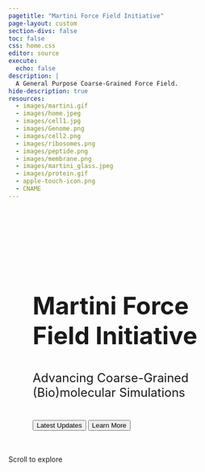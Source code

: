 ```yaml
---
pagetitle: "Martini Force Field Initiative"
page-layout: custom
section-divs: false
toc: false
css: home.css
editor: source
execute:
  echo: false
description: | 
  A General Purpose Coarse-Grained Force Field.
hide-description: true
resources: 
  - images/martini.gif
  - images/home.jpeg
  - images/cell1.jpg
  - images/Genome.png
  - images/cell2.png
  - images/ribosomes.png
  - images/peptide.png
  - images/membrane.png
  - images/martini_glass.jpeg
  - images/protein.gif
  - apple-touch-icon.png
  - CNAME
---
```


```{=HTML}
<head>
  <style>
    :root {
      --primary-color: #4B2E4C; /* Muted, deep eggplant */
      --secondary-color: #A89CB0; /* Muted lavender/gray accent */
      --accent-color: #7A5C85; /* Muted eggplant accent */
      --text-color: #232129; /* Neutral, dark gray for high contrast */
      --light-bg: #f8f9fa;
      --white: #fff;
      --gradient-1: linear-gradient(135deg, #7A5C85, #4B2E4C);
      --gradient-2: linear-gradient(135deg, #4B2E4C, #A89CB0);
      --shadow-sm: 0 2px 4px rgba(0,0,0,0.1);
      --shadow-md: 0 4px 6px rgba(0,0,0,0.1);
      --shadow-lg: 0 10px 15px rgba(0,0,0,0.1);
      --card-height: calc(80vh - 8rem);
      --card-min-height: 420px;
      --card-max-height: 800px;
    }

    /* Base hero section override - removed banner so adjust height calculation */
    .hero {
      height: calc(100vh - 56px) !important;
      min-height: calc(100vh - 56px) !important;
    }

    /* Enhanced Height-Based Media Queries for Display Size Optimization */
    
    /* Very small height devices (landscape phones, small tablets in landscape) */
    @media (max-height: 500px) {
      .hero {
        height: calc(100vh - 56px) !important;
        min-height: 350px !important;
        padding: 0.5rem !important;
      }
      
      .hero-content {
        padding: 1rem !important;
        margin-top: 1rem !important;
        backdrop-filter: blur(5px) !important;
      }
      
      .hero-title {
        font-size: clamp(1.8rem, 4vw, 2.5rem) !important;
        margin-bottom: 0.8rem !important;
      }
      
      .hero-subtitle {
        font-size: clamp(0.9rem, 2vw, 1.1rem) !important;
        margin-bottom: 1rem !important;
      }
      
      .hero-buttons {
        gap: 0.5rem !important;
      }
      
      .btn {
        padding: 0.5rem 1.2rem !important;
        font-size: 0.9rem !important;
      }
      
      .hero-scroll-indicator {
        display: none !important;
      }
      
      .news-section, .about-section, .showcase-section {
        padding: 1rem 0.5rem !important;
      }
      
      .section-title {
        font-size: clamp(1.4rem, 3.5vw, 1.8rem) !important;
        padding-bottom: 1rem !important;
      }
      
      .about-content {
        padding: 1rem !important;
        gap: 1.5rem !important;
      }
      
      .showcase-slider {
        height: 300px !important;
      }
    }

    /* Small height devices (small laptops, tablets in portrait) */
    @media (min-height: 501px) and (max-height: 700px) {
      .hero {
        height: calc(100vh - 56px);
        min-height: 450px;
      }
      
      .hero-content {
        margin-top: 2rem;
        padding: 1.5rem;
      }
      
      .about-section {
        padding: 1.5rem !important;
      }
      
      .about-content {
        padding: 1.5rem !important;
      }
      
      .showcase-section {
        padding: 1rem !important;
      }
      
      .showcase-slider {
        height: clamp(400px, 45vh, 550px) !important;
      }
      
      .news-section {
        padding: 1.5rem !important;
      }
    }

    /* Medium height devices (standard laptops, large tablets) */
    @media (min-height: 701px) and (max-height: 1000px) {
      .hero {
        height: calc(100vh - 56px);
        min-height: 550px;
      }
      
      .hero-content {
        margin-top: 3rem;
        padding: 2rem;
      }
      
      .news-section {
        padding: 2rem 1.5rem;
      }
      
      .about-section {
        padding: 3rem 2rem;
      }
      
      .about-content {
        padding: 2rem;
      }
      
      .showcase-section {
        padding: 2rem;
      }
      
      .showcase-slider {
        height: clamp(500px, 50vh, 650px);
      }
    }

    /* Large height devices (large monitors, high-resolution displays) */
    @media (min-height: 1001px) {
      .hero {
        height: calc(100vh - 56px);
        min-height: 700px;
      }
      
      .hero-content {
        margin-top: 4rem;
        padding: 3rem;
      }
      
      .hero-title {
        font-size: clamp(3rem, 5vw, 4.5rem);
        margin-bottom: 2.5rem;
      }
      
      .hero-subtitle {
        font-size: clamp(1.4rem, 2.5vw, 1.8rem);
        margin-bottom: 2.5rem;
      }
      
      .news-section {
        padding: 4rem 2rem;
      }
      
      .about-section {
        padding: 5rem 2rem;
      }
      
      .about-content {
        padding: 3rem;
        gap: 4rem;
      }
      
      .showcase-section {
        padding: 4rem 2rem;
      }
      
      .showcase-slider {
        height: clamp(600px, 55vh, 800px);
      }
      
      .section-title {
        font-size: clamp(2.5rem, 3vw, 3rem);
      }
      
      .about-title {
        font-size: clamp(2.2rem, 2.5vw, 2.8rem);
      }
    }

  </style>
</head>

<!-- Hero Section -->
<section class="hero">
  <div class="hero-content animate-in">
    <h1 class="hero-title">Martini Force Field Initiative</h1>
    <p class="hero-subtitle">Advancing Coarse-Grained (Bio)molecular Simulations</p>
    <div class="hero-buttons">
      <button class="btn btn-primary" onclick="scrollToElement('.news-section')">Latest Updates</button>
      <button class="btn btn-secondary" onclick="scrollToElement('.about-section')">Learn More</button>
    </div>
  </div>

  <div class="hero-scroll-indicator">
    Scroll to explore
  </div>
</section>

<!-- News Section -->
<section class="news-section" id="news">
  <div class="news-container">
    <div class="section-header" style="margin-top: 1rem;">
      <h2 class="section-title">Latest News & Updates</h2>
    </div>
    <div class="news-grid">
      <!-- News cards will be dynamically loaded here -->
    </div>
  </div>
</section>

<!-- About Section -->
<section class="about-section" id="about">
  <div class="about-container">
    <div class="about-content">
      <div class="about-text">
        <h2 class="about-title">About the Martini Force Field Initiative</h2>
        <div class="about-description">
          <p>Martini is a generic coarse-grained force field suited for molecular dynamics simulations of a broad variety of  (bio)molecular systems. The force field has been parameterized in a systematic way, combining top-down and bottom-up strategies: non-bonded interactions are mostly based on the reproduction of experimental partitioning free energies between polar and apolar phases of a large number of chemical compounds, whereas bonded interactions are typically derived from reference all-atom simulations.</p>

          <p>The model is based on a four-to-one mapping scheme, i.e. on average four heavy atoms and associated hydrogens are represented by a single interaction center. Some chemical groups, such as present in ring-like compounds, are defined with higher resolution. In order to keep the model simple, only five main types of interaction sites are defined: polar, non-polar, apolar, charged, and halogen. Each particle type has a number of subtypes, which allows for an accurate representation of the chemical nature of the underlying atomistic representation.</p>

          <p>Currently, topologies are available for almost all biomolecules, including a large lipidome database, both structured and disordered proteins, nucleotides, saccharides, as well as a variety of metabolites and drug-like molecules. In addition, a collection of polymer and nanoparticle models is available for material science applications.</p>

          <p>Within the Martini Force Field Initiative, a dedicated team of developers aims to further optimize these models, and to extend the diverse set of auxiliary tools available to facilitate system building, analysis, and multi-scale strategies.</p>
        </div>
      </div>
      <div class="about-papers">
        <h3 class="papers-title">Key Publications</h3>
        <div class="papers-list">
          <a href="https://wires.onlinelibrary.wiley.com/doi/10.1002/wcms.1620" class="paper-item">
            <span class="paper-year">2022</span>
            <div class="paper-content">
              <h4>Two decades of Martini: Better beads, broader scope</h4>
              <p>WIREs Computational Molecular Science</p>
            </div>
          </a>
          <a href="https://www.nature.com/articles/s41592-021-01098-3" class="paper-item">
            <span class="paper-year">2021</span>
            <div class="paper-content">
              <h4>Martini 3: A General Purpose Force Field for Coarse-Grained Molecular Dynamics</h4>
              <p>Nature Methods</p>
            </div>
          </a>
          <a href="#" class="paper-item">
            <span class="paper-year">2016</span>
            <div class="paper-content">
              <h4>MARTINI straight: Boosting performance using a shorter cutoff and GPUs</h4>
              <p>Computer Physics Communications</p>
            </div>
          </a>
          <a href="https://pubs.acs.org/doi/10.1021/jp071097f" class="paper-item">
            <span class="paper-year">2007</span>
            <div class="paper-content">
              <h4>The Martini Force Field: Coarse Grained Model for Biomolecular Simulations</h4>
              <p>Journal of Physical Chemistry B</p>
            </div>
          </a>
          
          
        </div>
      </div>
    </div>
  </div>
</section>

<!-- Showcase Section -->
<section class="showcase-section" id="showcase">
  <div class="section-header">
    <h2 class="section-title">Martini Gallery</h2>
  </div>
  <div class="showcase-container">
    <div class="showcase-slider">
      <div class="showcase-slide active">
        <!-- Images will be loaded dynamically -->
      </div>
      <div class="showcase-slide">
        <!-- Images will be loaded dynamically -->
      </div>
    </div>
    <div class="showcase-nav">
      <div class="showcase-dot active" onclick="currentSlide(0)"></div>
      <div class="showcase-dot" onclick="currentSlide(1)"></div>
    </div>
  </div>
</section>

<script src="js/news-loader.js"></script>

<script>
  // Smooth Scroll with offset
  function scrollToElement(selector) {
    const element = document.querySelector(selector);
    const offset = 55; // Adjust this value based on your navbar height
    const elementPosition = element.getBoundingClientRect().top;
    const offsetPosition = elementPosition + window.pageYOffset - offset;

    window.scrollTo({
      top: offsetPosition,
      behavior: 'smooth'
    });
  }

  // Image loading and showcase functionality
  const validImageExtensions = ['.png', '.jpg', '.jpeg', '.gif'];
  const excludedImages = ['favicon.png', 'martini.gif', 'home.jpeg'];

  async function getShowcaseImages() {
    // Hardcoded list of showcase images
    let showcaseImages = [
      'cell2.png',
      'Genome.png',
      'ribosomes.png',
      'peptide.png',
      'membrane.png',
      'protein.gif',
      'martini_glass.jpeg'
    ].filter(img => !excludedImages.includes(img));

    // Shuffle the showcase images array
    for (let i = showcaseImages.length - 1; i > 0; i--) {
      const j = Math.floor(Math.random() * (i + 1));
      [showcaseImages[i], showcaseImages[j]] = [showcaseImages[j], showcaseImages[i]];
    }

    // Calculate number of slides needed
    const imagesPerSlide = 6;
    const totalImages = showcaseImages.length;
    const numSlides = Math.ceil(totalImages / imagesPerSlide);
    const slides = [];
    
    for (let i = 0; i < numSlides; i++) {
      // Create an array of positions (0-5)
      const positions = Array.from({length: imagesPerSlide}, (_, i) => i);
      
      // Shuffle the positions
      for (let j = positions.length - 1; j > 0; j--) {
        const k = Math.floor(Math.random() * (j + 1));
        [positions[j], positions[k]] = [positions[k], positions[j]];
      }

      // Create slide with randomized positions
      const slideImages = new Array(imagesPerSlide);
      for (let j = 0; j < imagesPerSlide; j++) {
        const imageIndex = (i * imagesPerSlide + j) % totalImages;
        const imageName = showcaseImages[imageIndex];
        const altText = imageName.split('.')[0].replace(/_/g, ' ').replace(/\b\w/g, l => l.toUpperCase());
        slideImages[positions[j]] = {
          src: `images/${imageName}`,
          alt: altText
        };
      }
      slides.push(slideImages);
    }
    
    return slides;
  }

  function createShowcaseItem(image) {
    const item = document.createElement('div');
    item.className = 'showcase-item';
    
    const img = document.createElement('img');
    img.src = image.src;
    img.alt = image.alt;
    img.className = 'showcase-image';
    
    const overlay = document.createElement('div');
    overlay.className = 'showcase-overlay';
    
    item.appendChild(img);
    item.appendChild(overlay);
    
    return item;
  }

  async function loadShowcaseImages() {
    const slides = document.querySelectorAll('.showcase-slide');
    const showcaseImages = await getShowcaseImages();
    
    slides.forEach((slide, slideIndex) => {
      const images = showcaseImages[slideIndex];
      images.forEach(image => {
        const item = createShowcaseItem(image);
        slide.appendChild(item);
      });
    });
  }

  // Update the showcase navigation dots based on number of slides
  async function updateShowcaseNav() {
    const slides = await getShowcaseImages();
    const navContainer = document.querySelector('.showcase-nav');
    navContainer.innerHTML = ''; // Clear existing dots
    
    for (let i = 0; i < slides.length; i++) {
      const dot = document.createElement('div');
      dot.className = `showcase-dot ${i === 0 ? 'active' : ''}`;
      dot.onclick = () => currentSlide(i);
      navContainer.appendChild(dot);
    }
  }

  // Showcase Slider functionality
  let currentSlideIndex = 0;
  let slides = document.querySelectorAll('.showcase-slide');
  let dots = document.querySelectorAll('.showcase-dot');
  let totalSlides = slides.length;

  function showSlide(index) {
    // Update slides
    slides.forEach((slide, i) => {
      if (i === index) {
        slide.classList.add('active');
        slide.style.visibility = 'visible';
      } else {
        slide.classList.remove('active');
        slide.style.visibility = 'hidden';
      }
    });

    // Update dots
    dots.forEach((dot, i) => {
      if (i === index) {
        dot.classList.add('active');
      } else {
        dot.classList.remove('active');
      }
    });

    currentSlideIndex = index;
  }

  function showNextSlide() {
    const nextSlideIndex = (currentSlideIndex + 1) % totalSlides;
    showSlide(nextSlideIndex);
  }

  function currentSlide(index) {
    showSlide(index);
  }

  // Auto-advance slides every 5 seconds
  let slideInterval = setInterval(showNextSlide, 5000);

  // Initialize first slide
  showSlide(0);

  // Update slides and dots when images are loaded
  document.addEventListener('DOMContentLoaded', async () => {
    await loadShowcaseImages();
    await updateShowcaseNav();
    
    // Re-initialize slider variables after images are loaded
    slides = document.querySelectorAll('.showcase-slide');
    dots = document.querySelectorAll('.showcase-dot');
    totalSlides = slides.length;
    
    // Reset interval
    clearInterval(slideInterval);
    slideInterval = setInterval(showNextSlide, 5000);
    
    // Show first slide
    showSlide(0);
  });

  // Intersection Observer for animations
  const observer = new IntersectionObserver((entries) => {
    entries.forEach(entry => {
      if (entry.isIntersecting) {
        entry.target.classList.add('animate-in');
      }
    });
  }, {
    threshold: 0.1
  });

  document.querySelectorAll('.animate-in').forEach((el) => observer.observe(el));

  // News Ticker Animation
  const ticker = document.querySelector('.ticker-content');
  ticker.addEventListener('animationend', () => {
    ticker.style.animation = 'none';
    ticker.offsetHeight; // Trigger reflow
    ticker.style.animation = 'ticker 30s linear infinite';
  });
</script>
```

